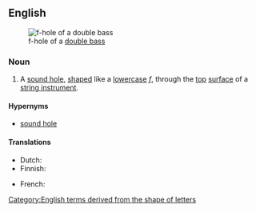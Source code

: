 ==English==
{{wikipedia}}
[[Image:Doublebass fhole.jpg|thumb|f-hole of a [[double bass]]]]

===Noun===
{{en-noun|head=[[f]]-[[hole]]}}

# {{lb|en|musical instruments}} A [[sound hole]], [[shape]]d like a [[lowercase]] ''[[f]]'', through the [[top]] [[surface]] of a [[string instrument]].

====Hypernyms====
* [[sound hole]]

====Translations====
{{trans-top|hole in instrument}}
* Dutch: {{t+|nl|klankgat|n}}
* Finnish: {{t|fi|f-[[aukko]]}}
{{trans-mid}}
* French: {{t+|fr|ouïe|f}}
{{trans-bottom}}

[[Category:English terms derived from the shape of letters]]